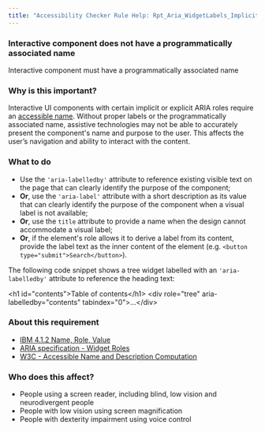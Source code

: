 ```yaml
---
title: "Accessibility Checker Rule Help: Rpt_Aria_WidgetLabels_Implicit"
---
```


<div className="toolHelp">
<Row>
<Column colLg={16} colMd={8} colSm={4} className="toolHead">

### Interactive component does not have a programmatically associated name

<div id="locLevel"></div>

Interactive component must have a programmatically associated name

</Column>
</Row>
<Row>
<Column colLg={11} colMd={5} colSm={4} className="toolMain">

### Why is this important?
Interactive UI components with certain implicit or explicit ARIA roles require an [accessible name](https://www.w3.org/TR/accname-1.2/#dfn-accessible-name). Without proper labels or the programmatically associated name, assistive technologies may not be able to accurately present the component's name and purpose to the user. This affects the user’s navigation and ability to interact with the content.

<div id="locSnippet"></div>

### What to do

* Use the `'aria-labelledby'` attribute to reference existing visible text on the page that can clearly identify the purpose of the component;
* **Or**, use the `'aria-label'` attribute with a short description as its value that can clearly identify the purpose of the component when a visual label is not available;
* **Or**, use the `title` attribute to provide a name when the design cannot accommodate a visual label;
* **Or**, if the element's role allows it to derive a label from its content, provide the label text as the inner content of the element (e.g. `<button type="submit">Search</button>`).

The following code snippet shows a tree widget labelled with an `'aria-labelledby'` attribute to reference the heading text:

<CodeSnippet type="multi" light={true}>&lt;h1 id="contents"&gt;Table of contents&lt;/h1&gt;
&lt;div role="tree" aria-labelledby="contents" tabindex="0"&gt;...&lt;/div&gt;</CodeSnippet>

</Column>
<Column colLg={5} colMd={3} colSm={4} className="toolLeft">

### About this requirement

* [IBM 4.1.2 Name, Role, Value](https://www.ibm.com/able/requirements/requirements/#4_1_2)  
* [ARIA specification - Widget Roles](https://www.w3.org/TR/wai-aria-1.2/#widget_roles)  
* [W3C - Accessible Name and Description Computation](https://w3c.github.io/accname/#mapping_additional_nd)

### Who does this affect?

* People using a screen reader, including blind, low vision and neurodivergent people
* People with low vision using screen magnification
* People with dexterity impairment using voice control

</Column>
</Row>
</div>


